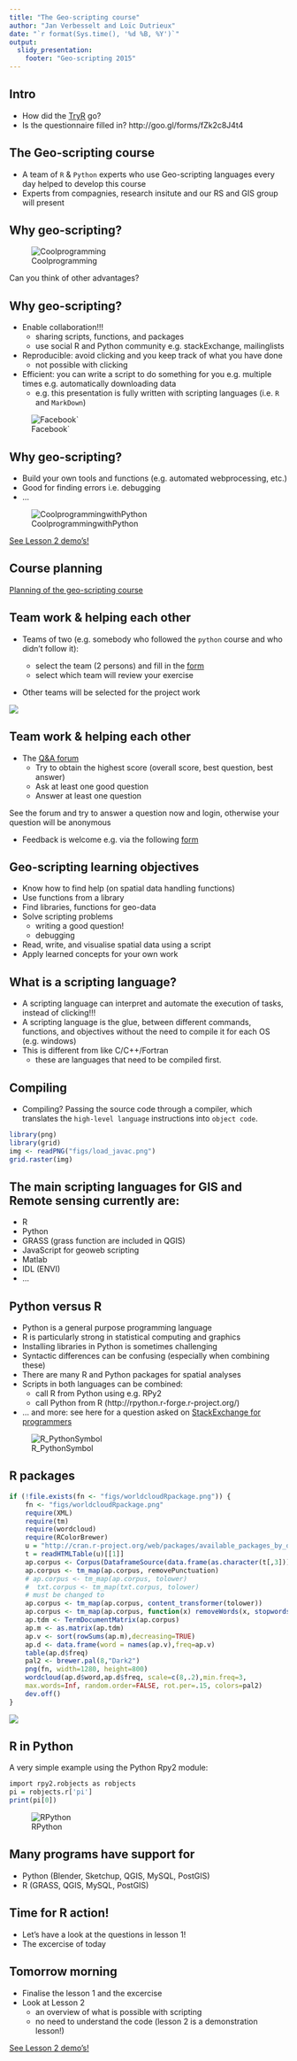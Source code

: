 ```yaml
---
title: "The Geo-scripting course"
author: "Jan Verbesselt and Loïc Dutrieux"
date: "`r format(Sys.time(), '%d %B, %Y')`"
output: 
  slidy_presentation:
    footer: "Geo-scripting 2015"
---
```


## Intro

- How did the [TryR](http://tryr.codeschool.com/) go?
- Is the questionnaire filled in? http://goo.gl/forms/fZk2c8J4t4

## The Geo-scripting course

* A team of `R` & `Python` experts who use Geo-scripting languages every day helped to develop this course
* Experts from compagnies, research insitute and our RS and GIS group will present 

## Why geo-scripting?

![Coolprogramming](figs/solve-cool-problems.png)

Can you think of other advantages?

## Why geo-scripting?

-  Enable collaboration!!! 
    - sharing scripts, functions, and packages
    - use social R and Python community e.g. stackExchange, mailinglists
- Reproducible: avoid clicking and you keep track of what you have done 
    - not possible with clicking
- Efficient: you can write a script to do something for you e.g. multiple times e.g. automatically downloading data
    - e.g. this presentation is fully written with scripting languages (i.e. `R` and `MarkDown`)



![Facebook`](figs/facebook.png)

## Why geo-scripting?

- Build your own tools and functions (e.g. automated webprocessing, etc.)
-	Good for finding errors i.e. debugging
- ...

![CoolprogrammingwithPython](figs/16199604.jpg)


[See Lesson 2 demo's!](https://geoscripting-wur.github.io/Scripting4Geo/#why-scripting)

## Course planning

[Planning of the geo-scripting course](https://docs.google.com/document/d/1yTomAgB9Mny-h0ZEd0mhr0nU5_fD5ysZBAvFYqI5Fn4/edit?usp=sharing)


## Team work & helping each other

- Teams of two (e.g. somebody who followed the `python` course and who didn't follow it):

    - select the team (2 persons) and fill in the [form](http://goo.gl/forms/fzlIlQHlPv)
    - select which team will review your exercise

- Other teams will be selected for the project work

<div class="centered">
![](figs/teamwork.jpeg)
</div>

## Team work & helping each other

- The [Q&A forum](http://www.geo-informatie.nl/courses/grs50406/question2answer/index.php)
    - Try to obtain the highest score (overall score, best question, best answer)
    - Ask at least one good question
    - Answer at least one question

See the forum and try to answer a question now and login, otherwise your question will be anonymous


- Feedback is welcome e.g. via the following [form](http://goo.gl/forms/3iFSNgg3Ne to submit ideas, requests, bugs) 

## Geo-scripting learning objectives

- Know how to find help (on spatial data handling functions)
- Use functions from a library
- Find libraries, functions for geo-data
- Solve scripting problems
    - writing a good question!
    - debugging
- Read, write, and visualise spatial data using a script
- Apply learned concepts for your own work 

## What  is a scripting language?

- A scripting language can interpret and automate the execution of tasks, instead of clicking!!!
- A scripting language is the glue, between different commands, functions, and objectives without the need to compile it for each OS (e.g. windows)
- This is different from like C/C++/Fortran 
    - these are languages that need to be compiled first.

## Compiling
- Compiling? 
Passing the source code through a compiler, which translates the `high-level language` instructions into `object code`.

```r
library(png)
library(grid)
img <- readPNG("figs/load_javac.png")
grid.raster(img)
```


## The main scripting languages for GIS and Remote sensing currently are: 

- R
- Python
- GRASS (grass function are included in QGIS)
- JavaScript for geoweb scripting
- Matlab
- IDL (ENVI)
- ...

## Python versus R

- Python is a general purpose programming language
- R is particularly strong in statistical computing and graphics
- Installing libraries in Python is sometimes challenging
- Syntactic differences can be confusing (especially when combining these) 
- There are many R and Python packages for spatial analyses
- Scripts in both languages can be combined:
    - call R from Python using e.g. RPy2
    - call Python from R (http://rpython.r-forge.r-project.org/)
- ... and more: see here for a question asked on [StackExchange for programmers](https://programmers.stackexchange.com/questions/181342/r-vs-python-for-data-analysis)

![R_PythonSymbol](figs/RPythonS.png)

## R packages

```r
if (!file.exists(fn <- "figs/worldcloudRpackage.png")) {
    fn <- "figs/worldcloudRpackage.png"
    require(XML)
    require(tm)
    require(wordcloud)
    require(RColorBrewer)
    u = "http://cran.r-project.org/web/packages/available_packages_by_date.html"
    t = readHTMLTable(u)[[1]]
    ap.corpus <- Corpus(DataframeSource(data.frame(as.character(t[,3]))))
    ap.corpus <- tm_map(ap.corpus, removePunctuation)
    # ap.corpus <- tm_map(ap.corpus, tolower)
    #  txt.corpus <- tm_map(txt.corpus, tolower)
    # must be changed to
    ap.corpus <- tm_map(ap.corpus, content_transformer(tolower))
    ap.corpus <- tm_map(ap.corpus, function(x) removeWords(x, stopwords("english")))
    ap.tdm <- TermDocumentMatrix(ap.corpus)
    ap.m <- as.matrix(ap.tdm)
    ap.v <- sort(rowSums(ap.m),decreasing=TRUE)
    ap.d <- data.frame(word = names(ap.v),freq=ap.v)
    table(ap.d$freq)
    pal2 <- brewer.pal(8,"Dark2")
    png(fn, width=1280, height=800)
    wordcloud(ap.d$word,ap.d$freq, scale=c(8,.2),min.freq=3,
    max.words=Inf, random.order=FALSE, rot.per=.15, colors=pal2)
    dev.off()    
}
```

![](figs/worldcloudRpackage.png)

## R in Python

A very simple example using the Python Rpy2 module:

```r
import rpy2.robjects as robjects
pi = robjects.r['pi']
print(pi[0])
```

![RPython](figs/RPython.jpeg)

## Many programs have support for

- Python (Blender, Sketchup, QGIS, MySQL, PostGIS)
- R (GRASS, QGIS, MySQL, PostGIS)

## Time for R action!

- Let's have a look at the questions in lesson 1!
- The excercise of today

## Tomorrow morning

- Finalise the lesson 1 and the excercise
- Look at Lesson 2
    - an overview of what is possible with scripting
    - no need to understand the code (lesson 2 is a demonstration lesson!)

[See Lesson 2 demo's!](https://geoscripting-wur.github.io/Scripting4Geo/#why-scripting)

